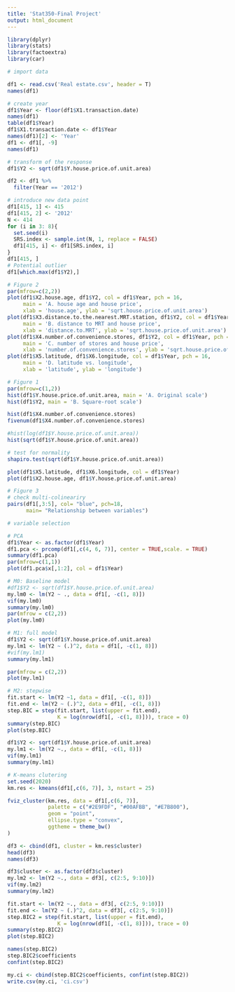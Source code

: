 ```yaml
---
title: 'Stat350-Final Project'
output: html_document
---
```


```r
library(dplyr)
library(stats)
library(factoextra)
library(car)

# import data 

df1 <- read.csv('Real estate.csv', header = T)
names(df1)

# create year 
df1$Year <- floor(df1$X1.transaction.date)
names(df1)
table(df1$Year)
df1$X1.transaction.date <- df1$Year
names(df1)[2] <- 'Year'
df1 <- df1[, -9]
names(df1)

# transform of the response
df1$Y2 <- sqrt(df1$Y.house.price.of.unit.area)

df2 <- df1 %>% 
  filter(Year == '2012')

# introduce new data point 
df1[415, 1] <- 415
df1[415, 2] <- '2012'
N <- 414
for (i in 3: 8){
  set.seed(i)
  SRS.index <- sample.int(N, 1, replace = FALSE)
  df1[415, i] <- df1[SRS.index, i]
}
df1[415, ]
# Potential outlier
df1[which.max(df1$Y2),]

# Figure 2
par(mfrow=c(2,2))
plot(df1$X2.house.age, df1$Y2, col = df1$Year, pch = 16, 
     main = 'A. house age and house price',
     xlab = 'house.age', ylab = 'sqrt.house.price.of.unit.area')
plot(df1$X3.distance.to.the.nearest.MRT.station, df1$Y2, col = df1$Year, pch = 16,
     main = 'B. distance to MRT and house price',
     xlab = 'distance.to.MRT', ylab = 'sqrt.house.price.of.unit.area')
plot(df1$X4.number.of.convenience.stores, df1$Y2, col = df1$Year, pch = 16,
     main = 'C. number of stores and house price',
     xlab = 'number.of.convenience.stores', ylab = 'sqrt.house.price.of.unit.area')
plot(df1$X5.latitude, df1$X6.longitude, col = df1$Year, pch = 16,
     main = 'D. latitude vs. longitude', 
     xlab = 'latitude', ylab = 'longitude')

# Figure 1
par(mfrow=c(1,2))
hist(df1$Y.house.price.of.unit.area, main = 'A. Original scale')
hist(df1$Y2, main = 'B. Square-root scale')

hist(df1$X4.number.of.convenience.stores)
fivenum(df1$X4.number.of.convenience.stores)

#hist(log(df1$Y.house.price.of.unit.area))
hist(sqrt(df1$Y.house.price.of.unit.area))

# test for normality
shapiro.test(sqrt(df1$Y.house.price.of.unit.area))

plot(df1$X5.latitude, df1$X6.longitude, col = df1$Year)
plot(df1$X2.house.age, df1$Y.house.price.of.unit.area)

# Figure 3
# check multi-colineariry
pairs(df1[,3:5], col= "blue", pch=18, 
      main= "Relationship between variables")

# variable selection 

# PCA
df1$Year <- as.factor(df1$Year)
df1.pca <- prcomp(df1[,c(4, 6, 7)], center = TRUE,scale. = TRUE)
summary(df1.pca)
par(mfrow=c(1,1))
plot(df1.pca$x[,1:2], col = df1$Year)

# M0: Baseline model 
#df1$Y2 <- sqrt(df1$Y.house.price.of.unit.area)
my.lm0 <- lm(Y2 ~ ., data = df1[, -c(1, 8)])
vif(my.lm0)
summary(my.lm0)
par(mfrow = c(2,2))
plot(my.lm0)

# M1: full model 
df1$Y2 <- sqrt(df1$Y.house.price.of.unit.area)
my.lm1 <- lm(Y2 ~ (.)^2, data = df1[, -c(1, 8)])
#vif(my.lm1)
summary(my.lm1)

par(mfrow = c(2,2))
plot(my.lm1)

# M2: stepwise 
fit.start <- lm(Y2 ~1, data = df1[, -c(1, 8)])
fit.end <- lm(Y2 ~ (.)^2, data = df1[, -c(1, 8)])
step.BIC = step(fit.start, list(upper = fit.end), 
                K = log(nrow(df1[, -c(1, 8)])), trace = 0)
summary(step.BIC)
plot(step.BIC)

df1$Y2 <- sqrt(df1$Y.house.price.of.unit.area)
my.lm1 <- lm(Y2 ~., data = df1[, -c(1, 8)])
vif(my.lm1)
summary(my.lm1)

# K-means clutering 
set.seed(2020)
km.res <- kmeans(df1[,c(6, 7)], 3, nstart = 25)

fviz_cluster(km.res, data = df1[,c(6, 7)],
             palette = c("#2E9FDF", "#00AFBB", "#E7B800"), 
             geom = "point",
             ellipse.type = "convex", 
             ggtheme = theme_bw()
)

df3 <- cbind(df1, cluster = km.res$cluster)
head(df3)
names(df3)

df3$cluster <- as.factor(df3$cluster)
my.lm2 <- lm(Y2 ~., data = df3[, c(2:5, 9:10)])
vif(my.lm2)
summary(my.lm2)

fit.start <- lm(Y2 ~., data = df3[, c(2:5, 9:10)])
fit.end <- lm(Y2 ~ (.)^2, data = df3[, c(2:5, 9:10)])
step.BIC2 = step(fit.start, list(upper = fit.end), 
                K = log(nrow(df1[, -c(1, 8)])), trace = 0)
summary(step.BIC2)
plot(step.BIC2)

names(step.BIC2)
step.BIC2$coefficients
confint(step.BIC2)

my.ci <- cbind(step.BIC2$coefficients, confint(step.BIC2))
write.csv(my.ci, 'ci.csv')

```

